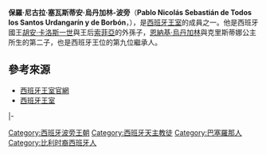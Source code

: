 {{notability unreferenced|time=2011-01-26T15:25:36+00:00}}
{{Infobox Monarch|royal|consort
| name = 保羅·尼古拉·塞瓦斯蒂安·烏丹加林<br/>Pablo Nicolás Sebastián Urdangarín y de Borbón
| title = 保羅閣下 (''HE'' Don Juan Pablo)
| image = 
| caption = 
| spouse = 
| royal house  =
| othertitles  =
| father = [[恩納基·烏丹加林|恩納基·烏丹加林]]
| mother = [[克里斯蒂娜_(西班牙公主)|克里斯蒂娜公主]]
| date of birth = {{birth date and age|2000|12|6|}}
| place of birth = {{SPA}}[[巴塞罗那|巴塞罗那]]鐵農醫學中心<ref>{{Cite web |url=https://www.gettyimages.ca/detail/news-photo/arrival-of-inaki-urdangarin-with-his-eldest-son-juan-news-photo/796666863 |title=存档副本 |access-date=2019-12-10 |archive-date=2020-04-06 |archive-url=https://web.archive.org/web/20200406144807/https://www.gettyimages.ca/detail/news-photo/arrival-of-inaki-urdangarin-with-his-eldest-son-juan-news-photo/796666863 }}</ref>
| religion  = [[天主教會|羅馬天主教]]
| date of death  = 
| place of death = 
}}
{{Spanish Royal Family}}
{{Spanish name 2|Urdangarín|Borbón}}
'''保羅·尼古拉·塞瓦斯蒂安·烏丹加林-波旁'''（'''Pablo Nicolás Sebastián de Todos los Santos Urdangarín y de Borbón'''，{{bd|2000年|12月6日|catIdx=P}}），是[[西班牙王室|西班牙王室]]的成員之一。他是西班牙國王[[胡安·卡洛斯一世|胡安·卡洛斯一世]]與王后[[索菲婭_(西班牙王后)|索菲亞]]的外孫子，[[恩納基·烏丹加林|恩納基·烏丹加林]]與克里斯蒂娜公主所生的第二子，也是西班牙王位的第九位繼承人。

== 參考來源 ==
* [https://web.archive.org/web/20081103062318/http://www.casareal.es/ 西班牙王室官網]
* [https://web.archive.org/web/20090419120656/http://pages.prodigy.net/ptheroff/gotha/spain.html 西班牙王室]

 {{S-start}}
{{S-hou|[[西班牙波旁王朝|西班牙波旁王朝]]|2000年|12月6日}}
{{S-roy|西班牙王室}}
|-
{{s-bef|before=[[胡安·瓦倫天·烏丹加林|胡安·瓦倫天·烏丹加林]]}}
{{s-ttl|title=西班牙王位繼承順序|years=第8位}}
{{s-aft|after=[[米格爾·烏丹加林|米格爾·烏丹加林]]}}
{{S-end}}

{{DEFAULTSORT:Urdangarin, Pablo}}
[[Category:西班牙波旁王朝|Category:西班牙波旁王朝]]
[[Category:西班牙天主教徒|Category:西班牙天主教徒]]
[[Category:巴塞羅那人|Category:巴塞羅那人]]
[[Category:比利时裔西班牙人|Category:比利时裔西班牙人]]